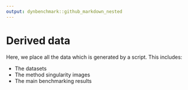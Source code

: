 ```yaml
---
output: dynbenchmark::github_markdown_nested
---
```


# Derived data

Here, we place all the data which is generated by a script. This includes:

- The datasets
- The method singularity images
- The main benchmarking results
